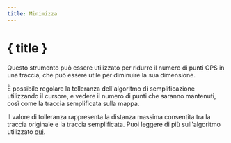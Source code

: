 ```yaml
---
title: Minimizza
---
```


<script>
</script>

# <Filter size="24" class="inline-block" style="margin-bottom: 5px" /> { title }

Questo strumento può essere utilizzato per ridurre il numero di punti GPS in una traccia, che può essere utile per diminuire la sua dimensione.

È possibile regolare la tolleranza dell'algoritmo di semplificazione utilizzando il cursore, e vedere il numero di punti che saranno mantenuti, così come la traccia semplificata sulla mappa.

<div class="flex flex-row justify-center">
    <Reduce class="text-foreground p-3 border rounded-md shadow-lg" />
</div>

<DocsNote>

Il valore di tolleranza rappresenta la distanza massima consentita tra la traccia originale e la traccia semplificata.
Puoi leggere di più sull'algoritmo utilizzato <a href="https://en.wikipedia.org/wiki/Ramer%E2%80%93Douglas%E2%80%93Peucker_algorithm" target="_blank">qui</a>.

</DocsNote>
